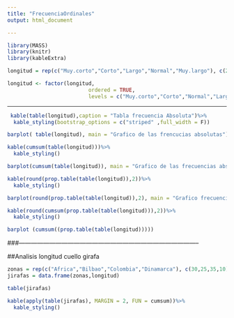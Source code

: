 ```yaml
---
title: "FrecuenciaOrdinales"
output: html_document

---
```


```r
library(MASS)
library(knitr)
library(kableExtra)
```

```r



longitud = rep(c("Muy.corto","Corto","Largo","Normal","Muy.largo"), c(20,22,15,30,13))

longitud <- factor(longitud,
                          ordered = TRUE, 
                          levels = c("Muy.corto","Corto","Normal","Largo","Muy.largo"))

```



---
```r
 kable(table(longitud),caption = "Tabla frecuencia Absoluta")%>%
  kable_styling(bootstrap_options = c("striped" ,full_width = F))

```
```r
barplot( table(longitud), main = "Grafico de las frencucias absolutas")
```

```r
kable(cumsum(table(longitud)))%>%
  kable_styling()

```

```r
barplot(cumsum(table(longitud)), main = "Grafico de las frecuencias absolutas acumuladas")
```


```r
kable(round(prop.table(table(longitud)),2))%>%
  kable_styling()
```

```r
barplot(round(prop.table(table(longitud)),2), main = "Grafico frecuencias relativa Absolutas")
```



```r
kable(round(cumsum(prop.table(table(longitud))),2))%>%
  kable_styling()
```
```r
barplot (cumsum((prop.table(table(longitud)))))
```
###-----------------------------------------------------------------------------------------

##Analisis longitud cuello girafa

```r
zonas = rep(c("Africa","Bilbao","Colombia","Dinamarca"), c(30,25,35,10))
jirafas = data.frame(zonas,longitud)


```


```r
table(jirafas)

kable(apply(table(jirafas), MARGIN = 2, FUN = cumsum))%>%
  kable_styling()
```

